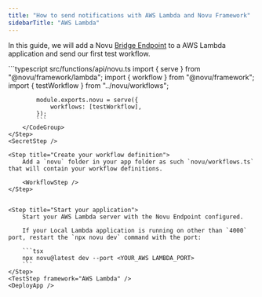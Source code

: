 ```yaml
---
title: "How to send notifications with AWS Lambda and Novu Framework"
sidebarTitle: "AWS Lambda"
---
```



In this guide, we will add a Novu [Bridge Endpoint](/concepts/endpoint) to a AWS Lambda application and send our first test workflow.

<Steps>
    <LocalStudio />
    <PackagesStep />
    <Step title="Add a Novu API Endpoint">
        <CodeGroup>
            ```typescript src/functions/api/novu.ts
            import { serve } from "@novu/framework/lambda";
            import { workflow } from "@novu/framework";
            import { testWorkflow } from "../novu/workflows";

            module.exports.novu = serve({
                workflows: [testWorkflow],
            });
            ```
        </CodeGroup>
    </Step>
    <SecretStep />

    <Step title="Create your workflow definition">
        Add a `novu` folder in your app folder as such `novu/workflows.ts` that will contain your workflow definitions.

        <WorkflowStep />
    </Step>
    

    <Step title="Start your application">
        Start your AWS Lambda server with the Novu Endpoint configured.

        If your Local Lambda application is running on other than `4000` port, restart the `npx novu dev` command with the port:

        ```tsx
        npx novu@latest dev --port <YOUR_AWS LAMBDA_PORT>
        ```
    </Step>
    <TestStep framework="AWS Lambda" />
    <DeployApp />

</Steps>

<NextStepsStep />
